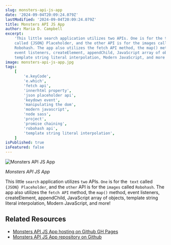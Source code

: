 ```yaml
---
slug: monsters-api-js-app
date: '2024-09-04T20:09:24.079Z'
lastModified: '2024-09-04T20:09:24.079Z'
title: Monsters API JS App
author: Maria D. Campbell
excerpt:
    'This little search application utilizes two APIs. One is for the text
    called {JSON} Placeholder, and the other API is for the images called
    Robohash. The app also utilizes the fetch API method, the map() method,
    event listeners, createElement, appendChild, JavaScript array of objects,
    template string literal interpolation, Modern JavaScript, and more!'
image: monsters-api-js-app.jpg
tags:
    [
        'e.keyCode',
        'e.which',
        'fetch api',
        'innerhtml property',
        'json placeholder api',
        'keydown event',
        'manipulating the dom',
        'modern javascript',
        'node sass',
        'project',
        'promise chaining',
        'robohash api',
        'template string literal interpolation',
    ]
isPublished: true
isFeatured: false
---
```


![Monsters API JS App](monsters-api-js-app.jpg)

_Monsters API JS App_

This little `search` application utilizes `two` APIs. `One` is for the` text`
called `{JSON} Placeholder`, and the `other` API is for the `images` called
`Robohash`. The app also utilizes the `fetch API` method, the `map()` method,
event listeners, createElement, appendChild, JavaScript array of objects,
template string literal interpolation, Modern JavaScript, and more!

## Related Resources

-   [Monsters API JS App hosting on Github GH Pages](https://interglobalmedia.github.io/monsters-api/)
-   [Monsters API JS App repository on Github](https://github.com/interglobalmedia/monsters-api)
